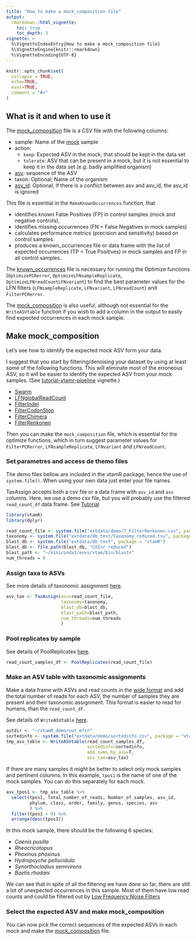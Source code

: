 ```yaml
---
title: "How to make a mock_composition file"
output: 
  rmarkdown::html_vignette:
    toc: true
    toc_depth: 3
vignette: >
  %\VignetteIndexEntry{How to make a mock_composition file}
  %\VignetteEngine{knitr::rmarkdown}
  %\VignetteEncoding{UTF-8}
---
```


```r
knitr::opts_chunk$set(
  collapse = TRUE,
  echo=TRUE,
  eval=TRUE,
  comment = "#>"
)
```


## What is it and when to use it

The [mock_composition](tutorial-vtamr-pipeline.html#mock_composition) file is 
a CSV file with the following columns:

 * sample: Name of the [mock](tutorial-vtamr-pipeline.html#glossary) sample
 * action: 
      * `keep`: Expected ASV in the mock, that should be kept in the data set
      * `tolerate`: ASV that can be present in a mock, but it is not essential to keep it in the data set (e.g. badly amplified organism)
 * [asv](tutorial-vtamr-pipeline.html#glossary): sequence of the ASV
 * taxon: Optional; Name of the organism
 * [asv_id](tutorial-vtamr-pipeline.html#glossary): Optional; If there is a conflict between asv and asv_id, the asv_id is ignored

This file is essential in the 
`MakeKnownOccurrences` function, that 

- identifies known False Positives (FP) in control samples (mock and negative controls), 
- identifies missing occurrences (FN = False Negatives in mock samples) 
- calculates performance metrics (precision and sensitivity) based on control samples.
- produces a known_occurrences file or data frame with the list of 
expected occurrences (TP = True Positives) in mock samples and FP in all control samples.

The [known_occurrences](tutorial-vtamr-pipeline.html#known_occurrences) 
file is necessary for running the Optimize functions 
(`OptimizePCRerror`, `OptimizeLFNsampleReplicate`, `OptimizeLFNreadCountLFNvariant`)
to find the best parameter values for the LFN filters 
(`LFNsampleReplicate`, `LFNvariant`, `LFNreadCount`) and `FilterPCRerror`.

The [mock_composition](tutorial-vtamr-pipeline.html#mock_composition) is also useful, 
although not essential for the `WriteASVtable` function if you wish to add a column in 
the output to easily find expected occurrences in each mock sample.

## Make mock_composition

Let's see how to identify the expected mock ASV form your data.

I suggest that you start by filtering/denoising your dataset by using at least some of
the following functions. This will eliminate most of the erroneous ASV, so
it will be easier to identify the expected ASV from your mock samples. 
(See [tutorial-vtamr-pipeline](tutorial-vtamr-pipeline.html) vignette.)

- [Swarm](tutorial-vtamr-pipeline.html#Swarm)
- [LFNglobalReadCount](tutorial-vtamr-pipeline.html#LFNglobalReadCount)
- [FilterIndel](tutorial-vtamr-pipeline.html#FilterIndel)
- [FilterCodonStop](tutorial-vtamr-pipeline.html#FilterCodonStop)
- [FilterChimera](tutorial-vtamr-pipeline.html#FilterChimera)
- [FilterRenkonen](tutorial-vtamr-pipeline.html#FilterRenkonen)

Then you can make the `mock_composition` file, which is essential for the optimize 
functions, which in turn suggest parameter values for 
`FilterPCRerror`, `LFNsampleReplicate`, `LFNvariant` and `LFNreadCount`.

### Set parametres and access de themo files

The demo files bellow are included in the vtamR package, hence the use of 
`system.file()`. 
When using your own data just enter your file names.

TaxAssign accepts both a csv file or a data frame with `asv_id` and `asv` columns.
Here, we use a demo csv file, but you will probably use the filtered 
`read_count_df` data frame. See [Tutorial](tutorial-vtamr-pipeline.html)

```r
library(vtamR)
library(dplyr)

read_count_file <- system.file("extdata/demo/7_FilterRenkonen.csv", package = "vtamR")
taxonomy <- system.file("extdata/db_test/taxonomy_reduced.tsv", package = "vtamR")
blast_db <- system.file("extdata/db_test", package = "vtamR")
blast_db <- file.path(blast_db, "COInr_reduced")
blast_path <- "~/miniconda3/envs/vtam/bin/blastn"
num_threads = 8
```

### Assign taxa to ASVs
See more details of taxonomic assignment [here](tutorial-vtamr-pipeline.html#taxassign).
```r
asv_tax <- TaxAssign(asv=read_count_file, 
                     taxonomy=taxonomy, 
                     blast_db=blast_db, 
                     blast_path=blast_path, 
                     num_threads=num_threads
                     )
```

### Pool replicates by sample

See details of PoolReplicates [here](tutorial-vtamr-pipeline.html#poolreplicates).
```r
read_count_samples_df <- PoolReplicates(read_count_file)
```

### Make an ASV table with taxonomic assignments

Make a data frame with ASVs and read counts in the 
[wide format](tutorial-vtamr-pipeline.html#glossary) 
and add the total number of reads for each ASV, 
the number of samples they are present and their taxonomic assignment. 
This format is easier to read for humans, than the `read_count_df`.

See details of `WriteASVtable` [here](tutorial-vtamr-pipeline.html#print-output).

```r
outdir <- "~/vtamR_demo/out_mfzr"
sortedinfo <- system.file("extdata/demo/sortedinfo.csv", package = "vtamR")
tmp_asv_table <- WriteASVtable(read_count_samples_df, 
                               sortedinfo=sortedinfo, 
                               add_sums_by_asv=T, 
                               asv_tax=asv_tax)
```

If there are many samples it might be better to select only mock samples 
and pertinent columns.
In this example, `tpos1` is the name of one of the mock samples. 
You can do this separately for each mock.
```r
asv_tpos1 <- tmp_asv_table %>%
  select(tpos1, Total_number_of_reads, Number_of_samples, asv_id, 
         phylum, class, order, family, genus, species, asv
         ) %>%
  filter(tpos1 > 0) %>%
  arrange(desc(tpos1))
```

In this mock sample, there should be the following 6 species:

- *Caenis pusilla*
- *Rheocricotopus*
- *Phoxinus phoxinus*
- *Hydropsyche pellucidula*
- *Synorthocladius semivirens*
- *Baetis rhodani*

We can see that in spite of all the filtering we have done so far, there are still
a lot of unexpected occurrences in this sample. 
Most of them have low read counts and could be filtered out by 
[Low Frequency Noise Filters](tutorial-vtamr-pipeline.html#glossary)

### Select the expected ASV and make mock_composition

You can now pick the correct sequences of the expected ASVs in each mock and make the [mock_composition](tutorial-vtamr-pipeline.html#mock_composition) file.

